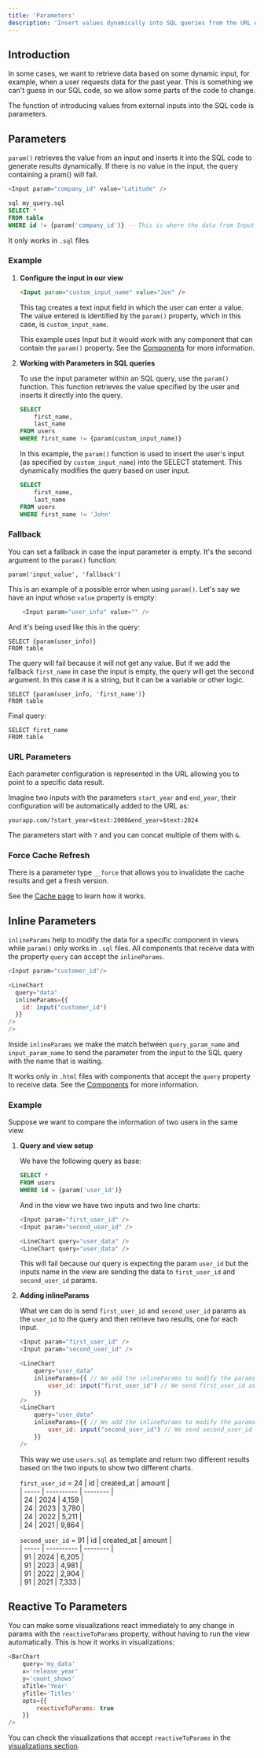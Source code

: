 ```yaml
---
title: 'Parameters'
description: 'Insert values dynamically into SQL queries from the URL or view inputs'
---
```


## Introduction 
In some cases, we want to retrieve data based on some dynamic input, for example, when a user requests data for the past year. This is something we can't guess in our SQL code, so we allow some parts of the code to change.

The function of introducing values from external inputs into the SQL code is parameters.

## Parameters
`param()` retrieves the value from an input and inserts it into the SQL code to generate results dynamically. If there is no value in the input, the query containing a pram() will fail.

``` js
<Input param="company_id" value="Latitude" />
```

``` sql
sql my_query.sql
SELECT *
FROM table
WHERE id != {param('company_id')} -- This is where the data from Input is inserted.
```


<Note>It only works in `.sql` files</Note>

### Example

1. **Configure the input in our view**

    ```html my_view.html
    <Input param="custom_input_name" value="Jon" />
    ```
    This tag creates a text input field in which the user can enter a value. The value entered is identified by the `param()` property, which in this case, is `custom_input_name`.

    <Note>This example uses Input but it would work with any component that can contain the `param()` property. See the [Components](../../components/) for more information.</Note>

2. **Working with Parameters in SQL queries**

    To use the input parameter within an SQL query, use the `param()` function. This function retrieves the value specified by the user and inserts it directly into the query.

    ```sql my_query.sql
    SELECT 
        first_name,
        last_name
    FROM users
    WHERE first_name != {param(custom_input_name)}
    ```

    In this example, the `param()` function is used to insert the user's input (as specified by `custom_input_name`) into the SELECT statement. This dynamically modifies the query based on user input.
    
    ```sql my_query.sql result
    SELECT 
        first_name,
        last_name
    FROM users
    WHERE first_name != 'John'
    ```
### Fallback

You can set a fallback in case the input parameter is empty. It's the second argument to the `param()` function:

```
param('input_value', 'fallback')
```

This is an example of a possible error when using `param()`. Let's say we have an input whose `value` property is empty:

```js
    <Input param="user_info" value="" />
```

And it's being used like this in the query:

```
SELECT {param(user_info)}
FROM table
```

The query will fail because it will not get any value. But if we add the fallback `first_name` in case the input is empty, the query will get the second argument. In this case it is a string, but it can be a variable or other logic.

```
SELECT {param(user_info, 'first_name')}
FROM table
```

Final query:

```
SELECT first_name
FROM table
```

### URL Parameters

Each parameter configuration is represented in the URL allowing you to point to a specific data result.

Imagine two inputs with the parameters `start_year` and `end_year`, their configuration will be automatically added to the URL as:

```
yourapp.com/?start_year=$text:2000&end_year=$text:2024
```

The parameters start with `?` and you can concat multiple of them with `&`.

### Force Cache Refresh

There is a parameter type `__force` that allows you to invalidate the cache results and get a fresh version.

See the [Cache page](/queries/basics/cache) to learn how it works.

## Inline Parameters

`inlineParams` help to modify the data for a specific component in views while `param()` only works in `.sql` files. All components that receive data with the property `query` can accept the `inlineParams`.

``` js comparison_view.html
<Input param="customer_id"/>

<LineChart
  query="data"
  inlineParams={{
    id: input("customer_id")
  }}
/>
/>
```

Inside `inlineParams` we make the match between `query_param_name` and `input_param_name` to send the parameter from the input to the SQL query with the name that is waiting.


<Note>It works only in `.html` files with components that accept the `query` property to receive data. See the [Components](../../components/) for more information.</Note>

### Example

Suppose we want to compare the information of two users in the same view.

1. **Query and view setup**
    
    We have the following query as base:

    ```sql users.sql
    SELECT *
    FROM users
    WHERE id = {param('user_id')}
    ```

    And in the view we have two inputs and two line charts:

    ```js comparison_view.html
    <Input param="first_user_id" />
    <Input param="second_user_id" />

    <LineChart query="user_data" />
    <LineChart query="user_data" />
    ```
    
    This will fail because our query is expecting the param `user_id` but the inputs name in the view are sending the data to `first_user_id` and `second_user_id` params.

2. **Adding inlineParams** 

    What we can do is send `first_user_id` and `second_user_id` params as the `user_id` to the query and then retrieve two results, one for each input. 

    ``` js comparison_view.html
    <Input param="first_user_id" />
    <Input param="second_user_id" />

    <LineChart
        query="user_data"
        inlineParams={{ // We add the inlineParams to modify the params we send
            user_id: input("first_user_id") // We send first_user_id as user_id
        }}
    />
    <LineChart
        query="user_data"
        inlineParams={{ // We add the inlineParams to modify the params we send
            user_id: input("second_user_id") // We send second_user_id as user_id
        }}
    />
    ```

    This way we use `users.sql` as template and return two different results based on the two inputs to show two different charts.

    `first_user_id` = 24
    | id    | created_at | amount   |  
    | ----- | ---------- | -------- |  
    | 24    | 2024       |  4,159   |  
    | 24    | 2023       |  3,780   |  
    | 24    | 2022       |  5,211   |  
    | 24    | 2021       |  9,864   |  

    `second_user_id` = 91
    | id    | created_at | amount   |  
    | ----- | ---------- | -------- |  
    | 91    | 2024       |  6,205   |  
    | 91    | 2023       |  4,981   |  
    | 91    | 2022       |  2,904   |  
    | 91    | 2021       |  7,333   |  

## Reactive To Parameters

You can make some visualizations react immediately to any change in params with the `reactiveToParams` property, without having to run the view automatically. This is how it works in visualizations:

```js
<BarChart
    query='my_data'
    x='release_year'
    y='count_shows'
    xTitle='Year'
    yTitle='Titles'
    opts={{
        reactiveToParams: true
    }}
/>
```

You can check the visualizations that accept `reactiveToParams` in the [visualizations section](/visualizations).

